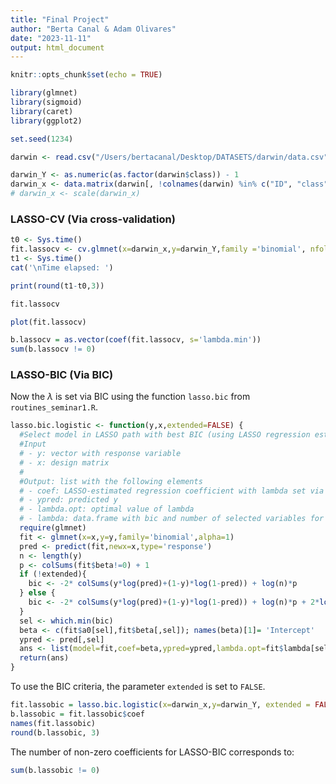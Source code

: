 ```yaml
---
title: "Final Project"
author: "Berta Canal & Adam Olivares"
date: "2023-11-11"
output: html_document
---
```


```r
knitr::opts_chunk$set(echo = TRUE)
```

```r
library(glmnet)
library(sigmoid)
library(caret)
library(ggplot2)

set.seed(1234)
```


```r
darwin <- read.csv("/Users/bertacanal/Desktop/DATASETS/darwin/data.csv", sep = ",", header = TRUE)
```

```r
darwin_Y <- as.numeric(as.factor(darwin$class)) - 1
darwin_x <- data.matrix(darwin[, !colnames(darwin) %in% c("ID", "class")])
# darwin_x <- scale(darwin_x)
```

### LASSO-CV (Via cross-validation)


```r
t0 <- Sys.time()
fit.lassocv <- cv.glmnet(x=darwin_x,y=darwin_Y,family ='binomial', nfolds = 10, aplha = 1)
t1 <- Sys.time()
cat('\nTime elapsed: ')
```


```r
print(round(t1-t0,3))
```

```r
fit.lassocv
```

```r
plot(fit.lassocv) 
```

```r
b.lassocv = as.vector(coef(fit.lassocv, s='lambda.min'))
sum(b.lassocv != 0)
```

### LASSO-BIC (Via BIC)

Now the $\lambda$ is set via BIC using the function `lasso.bic` from `routines_seminar1.R`.

```r
lasso.bic.logistic <- function(y,x,extended=FALSE) {
  #Select model in LASSO path with best BIC (using LASSO regression estimates)
  #Input
  # - y: vector with response variable
  # - x: design matrix
  #
  #Output: list with the following elements
  # - coef: LASSO-estimated regression coefficient with lambda set via BIC
  # - ypred: predicted y
  # - lambda.opt: optimal value of lambda
  # - lambda: data.frame with bic and number of selected variables for each value of lambda
  require(glmnet)
  fit <- glmnet(x=x,y=y,family='binomial',alpha=1)
  pred <- predict(fit,newx=x,type='response')
  n <- length(y)
  p <- colSums(fit$beta!=0) + 1
  if (!extended){
    bic <- -2* colSums(y*log(pred)+(1-y)*log(1-pred)) + log(n)*p 
  } else {
    bic <- -2* colSums(y*log(pred)+(1-y)*log(1-pred)) + log(n)*p + 2*log(choose(ncol(x),p))
  }
  sel <- which.min(bic)
  beta <- c(fit$a0[sel],fit$beta[,sel]); names(beta)[1]= 'Intercept'
  ypred <- pred[,sel]
  ans <- list(model=fit,coef=beta,ypred=ypred,lambda.opt=fit$lambda[sel],lambda=data.frame(lambda=fit$lambda,bic=bic,nvars=p))
  return(ans)
}
```

To use the BIC criteria, the parameter `extended` is set to `FALSE`.

```r
fit.lassobic = lasso.bic.logistic(x=darwin_x,y=darwin_Y, extended = FALSE)
b.lassobic = fit.lassobic$coef
names(fit.lassobic)
round(b.lassobic, 3)
```

The number of non-zero coefficients for LASSO-BIC corresponds to:
```r
sum(b.lassobic != 0)
```
